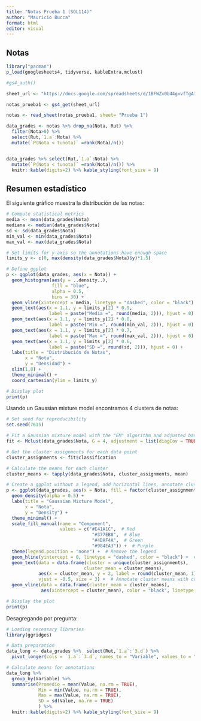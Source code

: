 ```yaml
---
title: "Notas Prueba 1 (SOL114)"
author: "Mauricio Bucca"
format: html
editor: visual
---
```


## Notas

```r
library("pacman")
p_load(googlesheets4, tidyverse, kableExtra,mclust)

#gs4_auth()

sheet_url <- "https://docs.google.com/spreadsheets/d/1BFWZx0b44gvvfTgA337I30oJwiV09mkF3_bUTM-WepE/edit?gid=0#gid=0"

notas_prueba1 <- gs4_get(sheet_url)

notas <- read_sheet(notas_prueba1, sheet= "Prueba 1")

data_grades <- notas %>% drop_na(Nota, Rut) %>%
  filter(Nota>0) %>%
  select(Rut,`1.a`:Nota) %>%  
  mutate(`P(Nota < tunota)` =rank(Nota)/n()) 


data_grades %>% select(Rut,`1.a`:Nota) %>%   
  mutate(`P(Nota < tunota)` =rank(Nota)/n()) %>%
  knitr::kable(digits=2) %>% kable_styling(font_size = 9)

```

## Resumen estadístico

El siguiente gráfico muestra la distribución de las notas:

```r

# Compute statistical metrics
media <- mean(data_grades$Nota)
mediana <- median(data_grades$Nota)
sd <- sd(data_grades$Nota)
min_val <- min(data_grades$Nota)
max_val <- max(data_grades$Nota)

# Set limits for y-axis so the annotations have enough space
limits_y <- c(0, max(density(data_grades$Nota)$y)*1.5)

# Define ggplot
p <- ggplot(data_grades, aes(x = Nota)) +
  geom_histogram(aes(y = ..density..), 
                 fill = "blue", 
                 alpha = 0.5, 
                 bins = 30) +
  geom_vline(xintercept = media, linetype = "dashed", color = "black") +
  geom_text(aes(x = 1.1, y = limits_y[2] * 0.9, 
                label = paste("Media =", round(media, 2))), hjust = 0) +
  geom_text(aes(x = 1.1, y = limits_y[2] * 0.8, 
                label = paste("Min =", round(min_val, 2))), hjust = 0) +
  geom_text(aes(x = 1.1, y = limits_y[2] * 0.7, 
                label = paste("Max =", round(max_val, 2))), hjust = 0) +
  geom_text(aes(x = 1.1, y = limits_y[2] * 0.6, 
                label = paste("SD =", round(sd, 2))), hjust = 0) +
  labs(title = "Distribución de Notas",
       x = "Nota",
       y = "Densidad") +
  xlim(1,8) +
  theme_minimal() +
  coord_cartesian(ylim = limits_y)

# Display plot
print(p)
```

Usando un Gaussian mixture model encontramos 4 clusters de notas:

```r

# Set seed for reproducibility
set.seed(7615)

# Fit a Gaussian mixture model with the "EM" algorithm and adjusted bandwidth
fit <- Mclust(data_grades$Nota, G = 4, adjustment = list(diagCov = TRUE))

# Get the cluster assignments for each data point
cluster_assignments <- fit$classification

# Calculate the means for each cluster
cluster_means <- tapply(data_grades$Nota, cluster_assignments, mean)

# Create a ggplot without a legend, add horizontal lines, annotate cluster means, and add vertical lines
p <- ggplot(data_grades, aes(x = Nota, fill = factor(cluster_assignments))) +
  geom_density(alpha = 0.5) +
  labs(title = "Gaussian Mixture Model",
       x = "Nota",
       y = "Density") +
  theme_minimal() +
  scale_fill_manual(name = "Component", 
                    values = c("#E41A1C",  # Red
                                "#377EB8",  # Blue
                                "#4DAF4A",  # Green
                                "#984EA3")) +  # Purple
  theme(legend.position = "none") +  # Remove the legend
  geom_hline(yintercept = 0, linetype = "dashed", color = "black") +  # Add horizontal line at y = 0
  geom_text(data = data.frame(cluster = unique(cluster_assignments), 
                             cluster_mean = cluster_means),
            aes(x = cluster_mean, y = 2, label = round(cluster_mean, 1), fill = factor(cluster)),
            vjust = -0.5, size = 3) +  # Annotate cluster means with colors and rounded values
  geom_vline(data = data.frame(cluster_mean = cluster_means),
             aes(xintercept = cluster_mean), color = "black", linetype = "dotted")  # Add vertical lines

# Display the plot
print(p)


```

Desagregando por pregunta:

```r

# Loading necessary libraries
library(ggridges)

# Data preparation
data_long <- data_grades %>%  select(Rut,`1.a`:`3.d`) %>%
  pivot_longer(cols = `1.a`:`3.d`, names_to = "Variable", values_to = "Value")

# Calculate means for annotations
data_long %>%
  group_by(Variable) %>%
  summarise(Promedio = mean(Value, na.rm = TRUE),
            Min = min(Value, na.rm = TRUE),
            Max = max(Value, na.rm = TRUE),
            SD = sd(Value, na.rm = TRUE)
            ) %>% 
  knitr::kable(digits=2) %>% kable_styling(font_size = 9)
  



```
